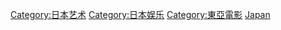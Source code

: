{{catmore}}
{{Commons category|Films of Japan}}

[[Category:日本艺术|Category:日本艺术]]
[[Category:日本娱乐|Category:日本娱乐]]
[[Category:東亞電影|Category:東亞電影]]
[[Category:亞洲各國電影|Japan]]
